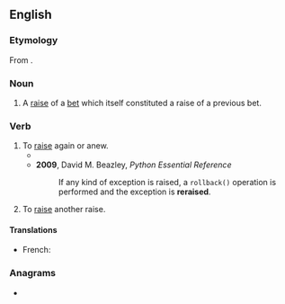 ==English==

===Etymology===
From {{prefix|en|re|raise}}.

===Noun===
{{en-noun}}

# {{lb|en|poker}} A [[raise]] of a [[bet]] which itself constituted a raise of a previous bet.

===Verb===
{{en-verb}}

# To [[raise]] again or anew.
#* {{quote-book|en|year=1981|author=Arthur Coleman Danto|title=The transfiguration of the commonplace: a philosophy of art|passage=I have '''reraised''' these points here because we now have at least this piece of theoretical apparatus to work with...}}
#* '''2009''', David M. Beazley, ''Python Essential Reference''
#*: If any kind of exception is raised, a <code>rollback()</code> operation is performed and the exception is '''reraised'''.
# {{lb|en|poker}} To [[raise]] another raise.

====Translations====
{{trans-top|to raise again or anew}}
{{trans-mid}}
{{trans-bottom}}
{{trans-top|(poker) to raise another raise}}
* French: {{t+|fr|relancer}}
{{trans-mid}}
{{trans-bottom}}
===Anagrams===
* {{anagrams|en|a=aeeirrs|rearise}}